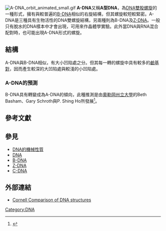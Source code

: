 {{Expand|time=2010-10-29}}
[[File:A-DNA_orbit_animated_small.gif|right]]
'''A-DNA'''又稱'''A型DNA'''，為[[DNA|DNA]][[雙股螺旋|雙股螺旋]]的一種形式，擁有與較普遍的[[B-DNA|B-DNA]]相似的右旋結構，但其螺旋較短較緊密。A-DNA是三種具有生物活性的DNA雙螺旋結構，另兩種則為B-DNA及[[Z-DNA|Z-DNA]]。一般只有脫水的DNA樣本中才會出現，可用來作晶體學實驗。此外當DNA與RNA混合配對時，也可能出現A-DNA形式的螺旋。

== 結構 ==
A-DNA與B-DNA相似，有大小凹陷處之分。但其每一轉的螺旋中具有較多的[[鹼基對|鹼基對]]，因而產生較深的大凹陷處與較淺的小凹陷處。

=== A-DNA的預測 ===
B-DNA具有轉變成為A-DNA的傾向，此種推測是由[[奧勒岡州立大學|奧勒岡州立大學]]的Beth Basham、Gary Schroth與P. Shing Ho所發展<ref name=Basham1995>{{cite journal en|author=Basham B, Schroth GP, Ho PS |title=An A-DNA triplet code: thermodynamic rules for predicting A- and B-DNA |journal=Proc Natl Acad Sci USA |volume=92 |issue=14 |pages=6464-6468 |year=1995 |id=PMID 7604014}}</ref>。

== 參考文獻 ==
<references/>

== 參見 ==
*[[DNA的機械性質|DNA的機械性質]]
*[[DNA|DNA]]
*[[B-DNA|B-DNA]]
*[[Z-DNA|Z-DNA]]
*[[C-DNA|C-DNA]]

== 外部連結 ==
* [https://web.archive.org/web/20061219121357/http://www.tulane.edu/~biochem/nolan/lectures/rna/bzcomp2.htm Cornell Comparison of DNA structures]
 
{{Nucleic acids}}

[[Category:DNA|Category:DNA]]
